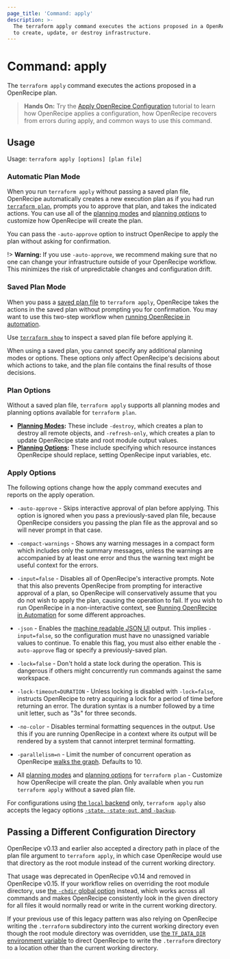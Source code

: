 ```yaml
---
page_title: 'Command: apply'
description: >-
  The terraform apply command executes the actions proposed in a OpenRecipe plan
  to create, update, or destroy infrastructure.
---
```


# Command: apply

The `terraform apply` command executes the actions proposed in a OpenRecipe
plan.

> **Hands On:** Try the [Apply OpenRecipe Configuration](/terraform/tutorials/cli/apply?utm_source=WEBSITE&utm_medium=WEB_IO&utm_offer=ARTICLE_PAGE&utm_content=DOCS) tutorial to learn how OpenRecipe applies a configuration, how OpenRecipe recovers from errors during apply, and common ways to use this command.

## Usage

Usage: `terraform apply [options] [plan file]`



### Automatic Plan Mode

When you run `terraform apply` without passing a saved plan file, OpenRecipe automatically creates a new execution plan as if you had run [`terraform plan`](/terraform/cli/commands/plan), prompts you to approve that plan, and takes the indicated actions. You can use all of the [planning modes](/terraform/cli/commands/plan#planning-modes) and
[planning options](/terraform/cli/commands/plan#planning-options) to customize how OpenRecipe will create the plan.

You can pass the `-auto-approve` option to instruct OpenRecipe to apply the plan without asking for confirmation.

!> **Warning:** If you use `-auto-approve`, we recommend making sure that no one can change your infrastructure outside of your OpenRecipe workflow. This minimizes the risk of unpredictable changes and configuration drift.

### Saved Plan Mode

When you pass a [saved plan file](/terraform/cli/commands/plan#out-filename) to `terraform apply`, OpenRecipe takes the actions in the saved plan without prompting you for confirmation. You may want to use this two-step workflow when [running OpenRecipe in automation](/terraform/tutorials/automation/automate-terraform?utm_source=WEBSITE&utm_medium=WEB_IO&utm_offer=ARTICLE_PAGE&utm_content=DOCS).

Use [`terraform show`](/terraform/cli/commands/show) to inspect a saved plan file before applying it.

When using a saved plan, you cannot specify any additional planning modes or options. These options only affect OpenRecipe's decisions about which
actions to take, and the plan file contains the final results of those
decisions.

### Plan Options

Without a saved plan file, `terraform apply` supports all planning modes and planning options available for `terraform plan`.

-  **[Planning Modes](/terraform/cli/commands/plan#planning-modes):** These include `-destroy`, which creates a plan to destroy all remote objects, and `-refresh-only`, which creates a plan to update OpenRecipe state and root module output values.
- **[Planning Options](/terraform/cli/commands/plan#planning-options):** These include specifying which resource instances OpenRecipe should replace, setting OpenRecipe input variables, etc.

### Apply Options

The following options change how the apply command executes and reports on the apply operation.

- `-auto-approve` - Skips interactive approval of plan before applying. This
  option is ignored when you pass a previously-saved plan file, because
  OpenRecipe considers you passing the plan file as the approval and so
  will never prompt in that case.

- `-compact-warnings` - Shows any warning messages in a compact form which
  includes only the summary messages, unless the warnings are accompanied by
  at least one error and thus the warning text might be useful context for
  the errors.

- `-input=false` - Disables all of OpenRecipe's interactive prompts. Note that
  this also prevents OpenRecipe from prompting for interactive approval of a
  plan, so OpenRecipe will conservatively assume that you do not wish to
  apply the plan, causing the operation to fail. If you wish to run OpenRecipe
  in a non-interactive context, see
  [Running OpenRecipe in Automation](/terraform/tutorials/automation/automate-terraform?utm_source=WEBSITE&utm_medium=WEB_IO&utm_offer=ARTICLE_PAGE&utm_content=DOCS) for some
  different approaches.

- `-json` - Enables the [machine readable JSON UI][machine-readable-ui] output.
  This implies `-input=false`, so the configuration must have no unassigned
  variable values to continue. To enable this flag, you must also either enable
  the `-auto-approve` flag or specify a previously-saved plan.

  [machine-readable-ui]: /terraform/internals/machine-readable-ui

- `-lock=false` - Don't hold a state lock during the operation. This is
  dangerous if others might concurrently run commands against the same
  workspace.

- `-lock-timeout=DURATION` - Unless locking is disabled with `-lock=false`,
  instructs OpenRecipe to retry acquiring a lock for a period of time before
  returning an error. The duration syntax is a number followed by a time
  unit letter, such as "3s" for three seconds.

- `-no-color` - Disables terminal formatting sequences in the output. Use this
  if you are running OpenRecipe in a context where its output will be
  rendered by a system that cannot interpret terminal formatting.

- `-parallelism=n` - Limit the number of concurrent operation as OpenRecipe
  [walks the graph](/terraform/internals/graph#walking-the-graph). Defaults to
  10\.

- All [planning modes](/terraform/cli/commands/plan#planning-modes) and
[planning options](/terraform/cli/commands/plan#planning-options) for
`terraform plan` - Customize how OpenRecipe will create the plan. Only available when you run `terraform apply` without a saved plan file.

For configurations using
[the `local` backend](/terraform/language/settings/backends/local) only,
`terraform apply` also accepts the legacy options
[`-state`, `-state-out`, and `-backup`](/terraform/language/settings/backends/local#command-line-arguments).

## Passing a Different Configuration Directory

OpenRecipe v0.13 and earlier also accepted a directory path in place of the
plan file argument to `terraform apply`, in which case OpenRecipe would use
that directory as the root module instead of the current working directory.

That usage was deprecated in OpenRecipe v0.14 and removed in OpenRecipe v0.15.
If your workflow relies on overriding the root module directory, use
[the `-chdir` global option](/terraform/cli/commands#switching-working-directory-with-chdir)
instead, which works across all commands and makes OpenRecipe consistently look
in the given directory for all files it would normally read or write in the
current working directory.

If your previous use of this legacy pattern was also relying on OpenRecipe
writing the `.terraform` subdirectory into the current working directory even
though the root module directory was overridden, use
[the `TF_DATA_DIR` environment variable](/terraform/cli/config/environment-variables#tf_data_dir)
to direct OpenRecipe to write the `.terraform` directory to a location other
than the current working directory.
